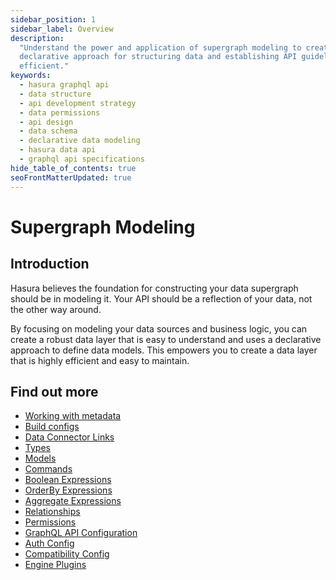```yaml
---
sidebar_position: 1
sidebar_label: Overview
description:
  "Understand the power and application of supergraph modeling to create robust Hasura GraphQL APIs. Learn the
  declarative approach for structuring data and establishing API guidelines, making it reader-friendly and highly
  efficient."
keywords:
  - hasura graphql api
  - data structure
  - api development strategy
  - data permissions
  - api design
  - data schema
  - declarative data modeling
  - hasura data api
  - graphql api specifications
hide_table_of_contents: true
seoFrontMatterUpdated: true
---
```



# Supergraph Modeling

## Introduction

Hasura believes the foundation for constructing your data supergraph should be in modeling it. Your API should be a
reflection of your data, not the other way around.

By focusing on modeling your data sources and business logic, you can create a robust data layer that is easy to
understand and uses a declarative approach to define data models. This empowers you to create a data layer that is
highly efficient and easy to maintain.

## Find out more

- [Working with metadata](/supergraph-modeling/introduction.mdx)
- [Build configs](/supergraph-modeling/build-configs.mdx)
- [Data Connector Links](/supergraph-modeling/data-connector-links.mdx)
- [Types](/supergraph-modeling/types.mdx)
- [Models](/supergraph-modeling/models.mdx)
- [Commands](/supergraph-modeling/commands.mdx)
- [Boolean Expressions](/supergraph-modeling/boolean-expressions.mdx)
- [OrderBy Expressions](/supergraph-modeling/orderby-expressions.mdx)
- [Aggregate Expressions](/supergraph-modeling/aggregate-expressions.mdx)
- [Relationships](/supergraph-modeling/relationships.mdx)
- [Permissions](/supergraph-modeling/permissions.mdx)
- [GraphQL API Configuration](/supergraph-modeling/graphql-config.mdx)
- [Auth Config](/supergraph-modeling/auth-config.mdx)
- [Compatibility Config](/supergraph-modeling/compatibility-config.mdx)
- [Engine Plugins](/supergraph-modeling/engine-plugins.mdx)
